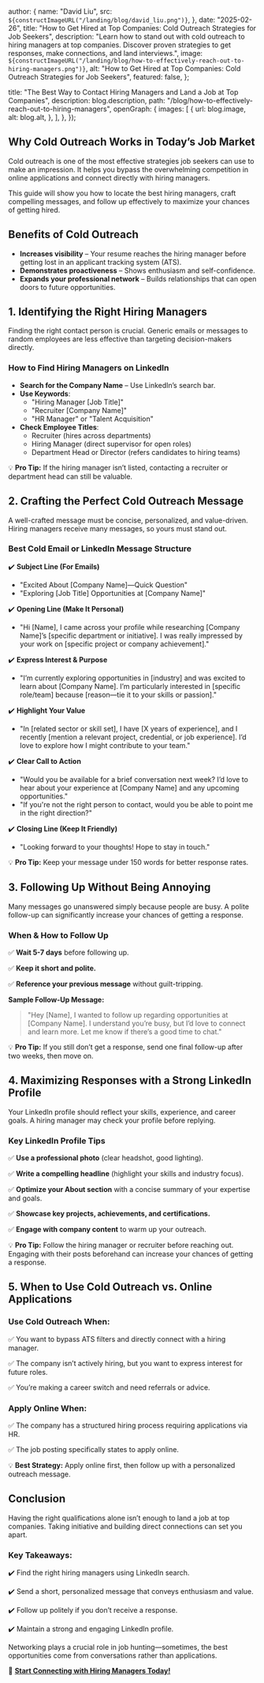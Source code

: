 
  author: {
    name: "David Liu",
    src: `${constructImageURL("/landing/blog/david_liu.png")}`,
  },
  date: "2025-02-26",
  title:
    "How to Get Hired at Top Companies: Cold Outreach Strategies for Job Seekers",
  description:
    "Learn how to stand out with cold outreach to hiring managers at top companies. Discover proven strategies to get responses, make connections, and land interviews.",
  image: `${constructImageURL("/landing/blog/how-to-effectively-reach-out-to-hiring-managers.png")}`,
  alt: "How to Get Hired at Top Companies: Cold Outreach Strategies for Job Seekers",
  featured: false,
};

  title:
    "The Best Way to Contact Hiring Managers and Land a Job at Top Companies",
  description: blog.description,
  path: "/blog/how-to-effectively-reach-out-to-hiring-managers",
  openGraph: {
    images: [
      {
        url: blog.image,
        alt: blog.alt,
      },
    ],
  },
});


## Why Cold Outreach Works in Today’s Job Market

Cold outreach is one of the most effective strategies job seekers can use to make an impression. It helps you bypass the overwhelming competition in online applications and connect directly with hiring managers.

This guide will show you how to locate the best hiring managers, craft compelling messages, and follow up effectively to maximize your chances of getting hired.

## Benefits of Cold Outreach

- **Increases visibility** – Your resume reaches the hiring manager before getting lost in an applicant tracking system (ATS).
- **Demonstrates proactiveness** – Shows enthusiasm and self-confidence.
- **Expands your professional network** – Builds relationships that can open doors to future opportunities.

## 1. Identifying the Right Hiring Managers

Finding the right contact person is crucial. Generic emails or messages to random employees are less effective than targeting decision-makers directly.

### How to Find Hiring Managers on LinkedIn

- **Search for the Company Name** – Use LinkedIn’s search bar.
- **Use Keywords**:
  - "Hiring Manager [Job Title]"
  - "Recruiter [Company Name]"
  - "HR Manager" or "Talent Acquisition"
- **Check Employee Titles**:
  - Recruiter (hires across departments)
  - Hiring Manager (direct supervisor for open roles)
  - Department Head or Director (refers candidates to hiring teams)

💡 **Pro Tip:** If the hiring manager isn’t listed, contacting a recruiter or department head can still be valuable.

## 2. Crafting the Perfect Cold Outreach Message

A well-crafted message must be concise, personalized, and value-driven. Hiring managers receive many messages, so yours must stand out.

### Best Cold Email or LinkedIn Message Structure

✔️ **Subject Line (For Emails)**

- "Excited About [Company Name]—Quick Question"
- "Exploring [Job Title] Opportunities at [Company Name]"

✔️ **Opening Line (Make It Personal)**

- "Hi [Name], I came across your profile while researching [Company Name]’s [specific department or initiative]. I was really impressed by your work on [specific project or company achievement]."

✔️ **Express Interest & Purpose**

- "I’m currently exploring opportunities in [industry] and was excited to learn about [Company Name]. I’m particularly interested in [specific role/team] because [reason—tie it to your skills or passion]."

✔️ **Highlight Your Value**

- "In [related sector or skill set], I have [X years of experience], and I recently [mention a relevant project, credential, or job experience]. I’d love to explore how I might contribute to your team."

✔️ **Clear Call to Action**

- "Would you be available for a brief conversation next week? I’d love to hear about your experience at [Company Name] and any upcoming opportunities."
- "If you're not the right person to contact, would you be able to point me in the right direction?"

✔️ **Closing Line (Keep It Friendly)**

- "Looking forward to your thoughts! Hope to stay in touch."

💡 **Pro Tip:** Keep your message under 150 words for better response rates.

## 3. Following Up Without Being Annoying

Many messages go unanswered simply because people are busy. A polite follow-up can significantly increase your chances of getting a response.

### When & How to Follow Up

✅ **Wait 5-7 days** before following up.

✅ **Keep it short and polite.**

✅ **Reference your previous message** without guilt-tripping.

**Sample Follow-Up Message:**

> "Hey [Name], I wanted to follow up regarding opportunities at [Company Name]. I understand you’re busy, but I’d love to connect and learn more. Let me know if there’s a good time to chat."

💡 **Pro Tip:** If you still don’t get a response, send one final follow-up after two weeks, then move on.

## 4. Maximizing Responses with a Strong LinkedIn Profile

Your LinkedIn profile should reflect your skills, experience, and career goals. A hiring manager may check your profile before replying.

### Key LinkedIn Profile Tips

✅ **Use a professional photo** (clear headshot, good lighting).

✅ **Write a compelling headline** (highlight your skills and industry focus).

✅ **Optimize your About section** with a concise summary of your expertise and goals.

✅ **Showcase key projects, achievements, and certifications.**

✅ **Engage with company content** to warm up your outreach.

💡 **Pro Tip:** Follow the hiring manager or recruiter before reaching out. Engaging with their posts beforehand can increase your chances of getting a response.

## 5. When to Use Cold Outreach vs. Online Applications

### Use Cold Outreach When:

✅ You want to bypass ATS filters and directly connect with a hiring manager.

✅ The company isn’t actively hiring, but you want to express interest for future roles.

✅ You’re making a career switch and need referrals or advice.

### Apply Online When:

✅ The company has a structured hiring process requiring applications via HR.

✅ The job posting specifically states to apply online.

💡 **Best Strategy:** Apply online first, then follow up with a personalized outreach message.

## Conclusion

Having the right qualifications alone isn’t enough to land a job at top companies. Taking initiative and building direct connections can set you apart.

### Key Takeaways:

✔️ Find the right hiring managers using LinkedIn search.

✔️ Send a short, personalized message that conveys enthusiasm and value.

✔️ Follow up politely if you don’t receive a response.

✔️ Maintain a strong and engaging LinkedIn profile.

Networking plays a crucial role in job hunting—sometimes, the best opportunities come from conversations rather than applications.

🔗 **[Start Connecting with Hiring Managers Today!](https://app.lockedinai.com/)**
